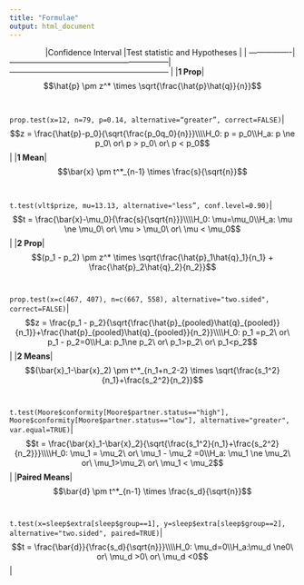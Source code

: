 ```yaml
---
title: "Formulae"
output: html_document
---
```


|                 |Confidence Interval                                         |Test statistic and Hypotheses                                |
        | ----------------|------------------------------------------------------------|------------------------------------------------------------ |
        |**1 Prop**|$$\hat{p} \pm z^* \times \sqrt{\frac{\hat{p}\hat{q}}{n}}$$<br><br>```prop.test(x=12, n=79, p=0.14, alternative=“greater”, correct=FALSE)```|$$z = \frac{\hat{p}-p_0}{\sqrt{\frac{p_0q_0}{n}}}\\\\H_0: p = p_0\\H_a: p \ne p_0\ or\ p > p_0\ or\ p < p_0$$|
        |**1 Mean**|$$\bar{x} \pm t^*_{n-1} \times \frac{s}{\sqrt{n}}$$<br><br>`t.test(vlt$prize, mu=13.13, alternative="less”, conf.level=0.90)`|$$t = \frac{\bar{x}-\mu_0}{\frac{s}{\sqrt{n}}}\\\\H_0: \mu=\mu_0\\H_a: \mu \ne \mu_0\ or\ \mu > \mu_0\ or\ \mu < \mu_0$$|
        |**2 Prop**|$$(p_1 - p_2) \pm z^* \times \sqrt{\frac{\hat{p}_1\hat{q}_1}{n_1} + \frac{\hat{p}_2\hat{q}_2}{n_2}}$$<br><br>`prop.test(x=c(467, 407), n=c(667, 558), alternative="two.sided", correct=FALSE)`|$$z = \frac{p_1 - p_2}{\sqrt{\frac{\hat{p}_{pooled}\hat{q}_{pooled}}{n_1}}+\frac{\hat{p}_{pooled}\hat{q}_{pooled}}{n_2}}\\\\H_0: p_1 =p_2\ or\ p_1 - p_2=0\\H_a: p_1\ne p_2\ or\ p_1>p_2\ or\ p_1<p_2$$|
        |**2 Means**|$$(\bar{x}_1-\bar{x}_2) \pm t^*_{n_1+n_2-2} \times \sqrt{\frac{s_1^2}{n_1}+\frac{s_2^2}{n_2}}$$<br><br>`t.test(Moore$conformity[Moore$partner.status=="high"], Moore$conformity[Moore$partner.status=="low"], alternative="greater", var.equal=TRUE)`|$$t = \frac{\bar{x}_1-\bar{x}_2}{\sqrt{\frac{s_1^2}{n_1}+\frac{s_2^2}{n_2}}}\\\\H_0: \mu_1 = \mu_2\ or\ \mu_1 - \mu_2 =0\\H_a: \mu_1 \ne \mu_2\ or\ \mu_1>\mu_2\ or\ \mu_1 < \mu_2$$|
        |**Paired Means**|$$\bar{d} \pm t^*_{n-1} \times \frac{s_d}{\sqrt{n}}$$<br><br>`t.test(x=sleep$extra[sleep$group==1], y=sleep$extra[sleep$group==2], alternative="two.sided", paired=TRUE)`|$$t = \frac{\bar{d}}{\frac{s_d}{\sqrt{n}}}\\\\H_0: \mu_d=0\\H_a:\mu_d \ne0\ or\ \mu_d >0\ or\ \mu_d <0$$|